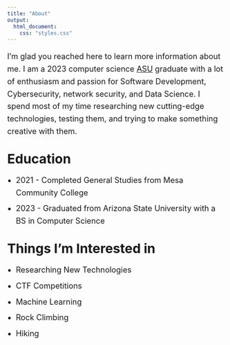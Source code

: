 ```yaml
---
title: "About"
output:
  html_document:
    css: "styles.css"
---
```

<style>
  .body-text {
    font-size: 18px;
    line-height: 1.6; /* Adjust line height for readability */
    margin-bottom: 20px; /* Add margin between paragraphs */
  }

  .header-text {
    font-size: 30px;
    margin-top: 30px; /* Add margin to separate sections */
    margin-bottom: 10px; /* Add margin below headers */
  }

  /* Style the list items */
  .interests-list {
    padding-left: 20px; /* Indent the list items */
  }

  /* Style list items within the interests list */
  .interests-list li {
    margin-bottom: 8px; /* Add space between list items */
    list-style: disc; /* Show bullet points */
  }
</style>

<p class="body-text">
  I'm glad you reached here to learn more information about me. I am a 2023 computer science <a href="https://www.asu.edu/">ASU</a> graduate with a lot of enthusiasm and passion for Software Development, Cybersecurity, network security, and Data Science. I spend most of my time researching new cutting-edge technologies, testing them, and trying to make something creative with them.
</p>

<h2 class="header-text">Education</h2>

<ul class="body-text interests-list">
  <li>2021 - Completed General Studies from Mesa Community College</li>
  <li>2023 - Graduated from Arizona State University with a BS in Computer Science</li>
</ul>

<h2 class="header-text">Things I'm Interested in</h2>

<ul class="body-text interests-list">
  <li>Researching New Technologies</li>
  <li>CTF Competitions</li>
  <li>Machine Learning</li>
  <li>Rock Climbing</li>
  <li>Hiking</li>
</ul>
